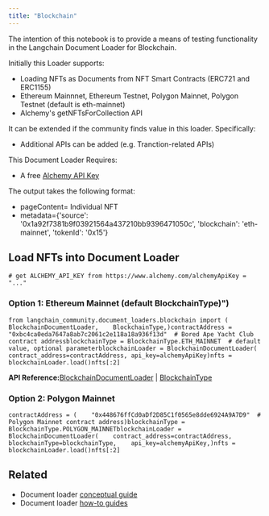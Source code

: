 ```yaml
---
title: "Blockchain"
---
```


The intention of this notebook is to provide a means of testing functionality in the Langchain Document Loader for Blockchain.

Initially this Loader supports:

* Loading NFTs as Documents from NFT Smart Contracts (ERC721 and ERC1155)
* Ethereum Mainnnet, Ethereum Testnet, Polygon Mainnet, Polygon Testnet (default is eth-mainnet)
* Alchemy's getNFTsForCollection API

It can be extended if the community finds value in this loader. Specifically:

* Additional APIs can be added (e.g. Tranction-related APIs)

This Document Loader Requires:

* A free [Alchemy API Key](https://www.alchemy.com/)

The output takes the following format:

* pageContent= Individual NFT
* metadata=\{'source': '0x1a92f7381b9f03921564a437210bb9396471050c', 'blockchain': 'eth-mainnet', 'tokenId': '0x15'}

## Load NFTs into Document Loader

```
# get ALCHEMY_API_KEY from https://www.alchemy.com/alchemyApiKey = "..."
```

### Option 1: Ethereum Mainnet (default BlockchainType)")

```
from langchain_community.document_loaders.blockchain import (    BlockchainDocumentLoader,    BlockchainType,)contractAddress = "0xbc4ca0eda7647a8ab7c2061c2e118a18a936f13d"  # Bored Ape Yacht Club contract addressblockchainType = BlockchainType.ETH_MAINNET  # default value, optional parameterblockchainLoader = BlockchainDocumentLoader(    contract_address=contractAddress, api_key=alchemyApiKey)nfts = blockchainLoader.load()nfts[:2]
```

**API Reference:**[BlockchainDocumentLoader](https://python.langchain.com/api_reference/community/document_loaders/langchain_community.document_loaders.blockchain.BlockchainDocumentLoader.html) | [BlockchainType](https://python.langchain.com/api_reference/community/document_loaders/langchain_community.document_loaders.blockchain.BlockchainType.html)

### Option 2: Polygon Mainnet

```
contractAddress = (    "0x448676ffCd0aDf2D85C1f0565e8dde6924A9A7D9"  # Polygon Mainnet contract address)blockchainType = BlockchainType.POLYGON_MAINNETblockchainLoader = BlockchainDocumentLoader(    contract_address=contractAddress,    blockchainType=blockchainType,    api_key=alchemyApiKey,)nfts = blockchainLoader.load()nfts[:2]
```

## Related

* Document loader [conceptual guide](/src/oss/concepts/document_loaders)
* Document loader [how-to guides](/src/oss/how_to/#document-loaders)
